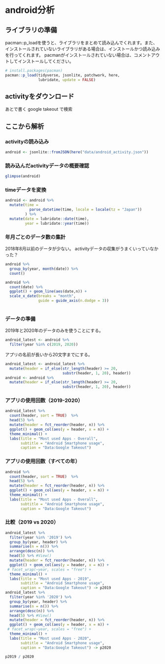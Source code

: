 # android分析


## ライブラリの準備

pacman::p_loadを使うと、ライブラリをまとめて読み込んでくれます。また、インストールされていないライブラリがある場合は、インストールかつ読み込みを行ってくれます。
pacmanがインストールされていない場合は、コメントアウトしてインストールしてください。

```r
# install.packages(pacman)
pacman::p_load(tidyverse, jsonlite, patchwork, here,
               lubridate, update = FALSE)
```

## activityをダウンロード 

あとで書く
google takeout で検索

## ここから解析

### activityの読み込み 

```r
android <- jsonlite::fromJSON(here("data/android_activity.json"))
```


### 読み込んだactivityデータの概要確認

```r
glimpse(android)
```

### timeデータを変換

```r
android <- android %>%
  mutate(time =
           parse_datetime(time, locale = locale(tz = "Japan"))
         ) %>% 
  mutate(date = lubridate::date(time),
         year = lubridate::year(time))
```

### 年月ごとのデータ数の集計

2018年8月以前のデータが少ない。
activityデータの収集がうまくいっていなかった？

```r
android %>% 
  group_by(year, month(date)) %>% 
  count()
```

```r
android %>%
  count(date) %>% 
  ggplot() + geom_line(aes(date,n)) +
  scale_x_date(breaks = "month",
               guide = guide_axis(n.dodge = 3))
  
```

### データの準備

2019年と2020年のデータのみを使うことにする。

```r
android_latest <- android %>%
  filter(year %in% c(2019, 2020))
```

アプリの名前が長いから20文字までにする。

```r
android_latest <- android_latest %>%
  mutate(header = if_else(str_length(header) >= 20,
                          substr(header, 1, 20), header))
android <- android %>%
  mutate(header = if_else(str_length(header) >= 20,
                          substr(header, 1, 20), header))

```

### アプリの使用回数（2019-2020）

```r
android_latest %>% 
  count(header, sort = TRUE)  %>% 
  head(5) %>% 
  mutate(header = fct_reorder(header, n)) %>% 
  ggplot() + geom_col(aes(y = header, x = n)) +
  theme_minimal() +
  labs(title = "Most used Apps - Overall",
       subtitle = "Android Smartphone usage",
       caption = "Data:Google Takeout")
```

### アプリの使用回数（すべての年）

```r
android %>% 
  count(header, sort = TRUE)  %>% 
  head(5) %>% 
  mutate(header = fct_reorder(header, n)) %>% 
  ggplot() + geom_col(aes(y = header, x = n)) +
  theme_minimal() +
  labs(title = "Most used Apps - Overall",
       subtitle = "Android Smartphone usage",
       caption = "Data:Google Takeout")

```

### 比較（2019 vs 2020）

```r
android_latest %>% 
  filter(year %in% '2019') %>% 
  group_by(year, header) %>% 
  summarise(n = n()) %>% 
  arrange(desc(n)) %>% 
  head(5) %>% #View()
  mutate(header = fct_reorder(header, n)) %>% 
  ggplot() + geom_col(aes(y = header, x = n)) +
 # facet_wrap(~year, scales = "free") +
  theme_minimal() +
  labs(title = "Most used Apps - 2019",
       subtitle = "Android Smartphone usage",
       caption = "Data:Google Takeout") -> p2019
android_latest %>% 
  filter(year %in% '2020') %>% 
  group_by(year, header) %>% 
  summarise(n = n()) %>% 
  arrange(desc(n)) %>% 
  head(5) %>% #View()
  mutate(header = fct_reorder(header, n)) %>% 
  ggplot() + geom_col(aes(y = header, x = n)) +
 # facet_wrap(~year, scales = "free") +
  theme_minimal() +
  labs(title = "Most used Apps - 2020",
       subtitle = "Android Smartphone usage",
       caption = "Data:Google Takeout") -> p2020

p2019 / p2020
```



